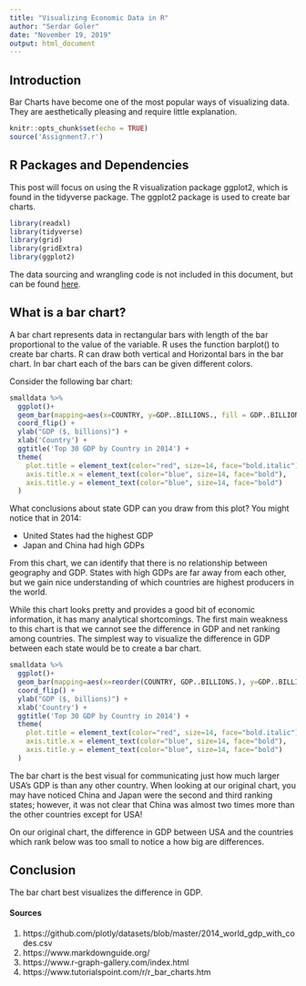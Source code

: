 ---
title: "Visualizing Economic Data in R"
author: "Serdar Goler"
date: "November 19, 2019"
output: html_document
---

## Introduction

Bar Charts have become one of the most popular ways of visualizing data. They are aesthetically pleasing and require little explanation.

```{r setup, include=FALSE}
knitr::opts_chunk$set(echo = TRUE)
source('Assignment7.r')
```

## R Packages and Dependencies

This post will focus on using the R visualization package ggplot2, which is found in the tidyverse package. The ggplot2 package is used to create bar charts.


```{r cars}
library(readxl)
library(tidyverse)
library(grid)
library(gridExtra)
library(ggplot2)
```

The data sourcing and wrangling code is not included in this document, but can be found [here](https://github.com/plotly/datasets/blob/master/2014_world_gdp_with_codes.csv).

## What is a bar chart?

A bar chart represents data in rectangular bars with length of the bar proportional to the value of the variable. R uses the function barplot() to create bar charts. R can draw both vertical and Horizontal bars in the bar chart. In bar chart each of the bars can be given different colors.

Consider the following bar chart:

```{r pressure, echo=FALSE}
smalldata %>% 
  ggplot()+
  geom_bar(mapping=aes(x=COUNTRY, y=GDP..BILLIONS., fill = GDP..BILLIONS.), stat = 'identity') + 
  coord_flip() +
  ylab("GDP ($, billions)") +
  xlab('Country') +
  ggtitle('Top 30 GDP by Country in 2014') +
  theme(
    plot.title = element_text(color="red", size=14, face="bold.italic"),
    axis.title.x = element_text(color="blue", size=14, face="bold"),
    axis.title.y = element_text(color="blue", size=14, face="bold")
  )
```

What conclusions about state GDP can you draw from this plot? You might notice that in 2014:

* United States had the highest GDP
* Japan and China had high GDPs

From this chart, we can identify that there is no relationship between geography and GDP. States with high GDPs are far away from each other, but we gain nice understanding of which countries are highest producers in the world.

While this chart looks pretty and provides a good bit of economic information, it has many analytical shortcomings. The first main weakness to this chart is that we cannot see the difference in GDP and net ranking among countries. The simplest way to visualize the difference in GDP between each state would be to create a bar chart.

```{r abc, echo=FALSE}
smalldata %>% 
  ggplot()+
  geom_bar(mapping=aes(x=reorder(COUNTRY, GDP..BILLIONS.), y=GDP..BILLIONS., fill = GDP..BILLIONS.), stat = 'identity') +
  coord_flip() +
  ylab("GDP ($, billions)") +
  xlab('Country') +
  ggtitle('Top 30 GDP by Country in 2014') +
  theme(
    plot.title = element_text(color="red", size=14, face="bold.italic"),
    axis.title.x = element_text(color="blue", size=14, face="bold"),
    axis.title.y = element_text(color="blue", size=14, face="bold")
  )
```

The bar chart is the best visual for communicating just how much larger USA’s GDP is than any other country. When looking at our original chart, you may have noticed China and Japan were the second and third ranking states; however, it was not clear that China was almost two times more than the other countries except for USA!

On our original chart, the difference in GDP between USA and the countries which rank below was too small to notice a how big are differences.

## Conclusion

The bar chart best visualizes the difference in GDP.

#### Sources

1. https://github.com/plotly/datasets/blob/master/2014_world_gdp_with_codes.csv
2. https://www.markdownguide.org/
3. https://www.r-graph-gallery.com/index.html
4. https://www.tutorialspoint.com/r/r_bar_charts.htm
